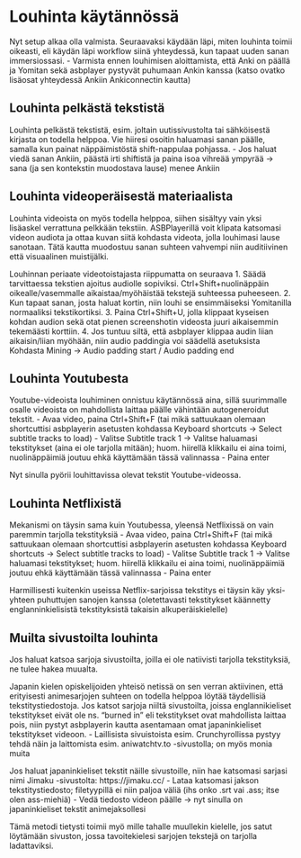 # Louhinta käytännössä {#Louhinta-kaytannossa}

Nyt setup alkaa olla valmista. Seuraavaksi käydään läpi, miten louhinta toimii oikeasti, eli käydän läpi workflow siinä yhteydessä, kun tapaat uuden sanan immersiossasi. 
- Varmista ennen louhimisen aloittamista, että Anki on päällä ja Yomitan sekä asbplayer pystyvät puhumaan Ankin kanssa (katso ovatko lisäosat yhteydessä Ankiin Ankiconnectin kautta)

## Louhinta pelkästä tekstistä {#Louhinta-pelkasta-tekstista}

Louhinta pelkästä tekstistä, esim. joltain uutissivustolta tai sähköisestä kirjasta on todella helppoa. Vie hiiresi osoitin haluamasi sanan päälle, samalla kun painat näppäimistöstä shift-nappulaa pohjassa. 
- Jos haluat viedä sanan Ankiin, päästä irti shiftistä ja paina isoa vihreää ympyrää -> sana (ja sen kontekstin muodostava lause) menee Ankiin

## Louhinta videoperäisestä materiaalista {#Louhinta-videoperaisesta-materiaalista}

Louhinta videoista on myös todella helppoa, siihen sisältyy vain yksi lisäaskel verrattuna pelkkään tekstiin. ASBPlayerillä voit klipata katsomasi videon audiota ja ottaa kuvan siitä kohdasta videota, jolla louhimasi lause sanotaan. Tätä kautta muodostuu sanan suhteen vahvempi niin auditiivinen että visuaalinen muistijälki. 

Louhinnan periaate videotoistajasta riippumatta on seuraava
1. Säädä tarvittaessa tekstien ajoitus audiolle sopiviksi. Ctrl+Shift+nuolinäppäin oikealle/vasemmalle aikaistaa/myöhäistää tekstejä suhteessa puheeseen.
2. Kun tapaat sanan, josta haluat kortin, niin louhi se ensimmäiseksi Yomitanilla normaaliksi tekstikortiksi. 
3. Paina Ctrl+Shift+U, jolla klippaat kyseisen kohdan audion sekä otat pienen screenshotin videosta juuri aikaisemmin tekemäästi korttiin. 
4. Jos tuntuu siltä, että asbplayer klippaa audin liian aikaisin/liian myöhään, niin audio paddingia voi säädellä asetuksista Kohdasta Mining -> Audio padding start / Audio padding end 

## Louhinta Youtubesta 

Youtube-videoista louhiminen onnistuu käytännössä aina, sillä suurimmalle osalle videoista on mahdollista laittaa päälle vähintään autogeneroidut tekstit. 
- Avaa video, paina Ctrl+Shift+F (tai mikä sattuukaan olemaan shortcuttisi asbplayerin asetusten kohdassa Keyboard shortcuts -> Select subtitle tracks to load)
- Valitse Subtitle track 1 -> Valitse haluamasi tekstitykset (aina ei ole tarjolla mitään); huom. hiirellä klikkailu ei aina toimi, nuolinäppäimiä joutuu ehkä käyttämään tässä valinnassa
- Paina enter 

Nyt sinulla pyörii louhittavissa olevat tekstit Youtube-videossa. 

## Louhinta Netflixistä {#Louhinta-netflixista}

Mekanismi on täysin sama kuin Youtubessa, yleensä Netflixissä on vain paremmin tarjolla tekstityksiä
- Avaa video, paina Ctrl+Shift+F (tai mikä sattuukaan olemaan shortcuttisi asbplayerin asetusten kohdassa Keyboard shortcuts -> Select subtitle tracks to load)
- Valitse Subtitle track 1 -> Valitse haluamasi tekstitykset; huom. hiirellä klikkailu ei aina toimi, nuolinäppäimiä joutuu ehkä käyttämään tässä valinnassa
- Paina enter 

Harmillisesti kuitenkin useissa Netflix-sarjoissa tekstitys ei täysin käy yksi-yhteen puhuttujen sanojen kanssa (oletettavasti tekstitykset käännetty englanninkielisistä tekstityksistä takaisin alkuperäiskielelle) 

## Muilta sivustoilta louhinta 

Jos haluat katsoa sarjoja sivustoilta, joilla ei ole natiivisti tarjolla tekstityksiä, ne tulee hakea muualta. 

Japanin kielen opiskelijoiden yhteisö netissä on sen verran aktiivinen, että erityisesti animesarjojen suhteen on todella helppoa löytää täydellisiä tekstitystiedostoja. 
Jos katsot sarjoja niiltä sivustoilta, joissa englannikieliset tekstitykset eivät ole ns. "burned in" eli tekstitykset ovat mahdollista laittaa pois, niin pystyt asbplayerin kautta asentamaan omat japaninkieliset tekstitykset videoon. 
- Laillisista sivuistoista esim. Crunchyrollissa pystyy tehdä näin ja laittomista esim. aniwatchtv.to -sivustolla; on myös monia muita

Jos haluat japaninkieliset tekstit näille sivustoille, niin hae katsomasi sarjasi nimi Jimaku -sivustolta: https://jimaku.cc/
- Lataa katsomasi jakson tekstitystiedosto; filetyypillä ei niin paljoa väliä (ihs onko .srt vai .ass; itse olen ass-miehiä)
- Vedä tiedosto videon päälle -> nyt sinulla on japaninkieliset tekstit animejaksollesi 

Tämä metodi tietysti toimii myö mille tahalle muullekin kielelle, jos satut löytämään sivuston, jossa tavoitekielesi sarjojen tekstejä on tarjolla ladattaviksi. 